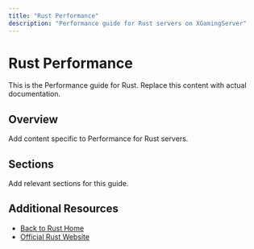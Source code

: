 ```yaml
---
title: "Rust Performance"
description: "Performance guide for Rust servers on XGamingServer"
---
```


# Rust Performance

This is the Performance guide for Rust. Replace this content with actual documentation.

## Overview

Add content specific to Performance for Rust servers.

## Sections

Add relevant sections for this guide.

## Additional Resources

- [Back to Rust Home](./index)
- [Official Rust Website](https://example.com)
